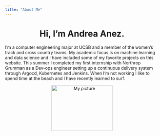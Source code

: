 ```yaml
---
title: "About Me"
---
```

  
<center>
# Hi, I'm Andrea Anez.
</center>
  
I'm a computer engineering major at UCSB and a member of the women's track and cross country teams. 
My academic focus is on machine learning and data science and I have included some of my favorite projects on this website. 
This summer I completed my first internship with Northrop Grumman as a Dev-ops engineer setting up a continuous delivery system through Argocd, Kubernetes and Jenkins.
When I'm not working I like to spend time at the beach and I have recently learned to surf. 

<p class="aligncenter">
   <img  src="img/hiking.jpg" width ="200" height ="150" alt="My picture" />
</p>

<style>
.aligncenter {
    text-align: center;
}
</style>



